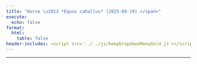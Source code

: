 ```yaml
---
title: "Horse \u2013 *Equus caballus* (2025-09-19) </span>"
execute:
  echo: false
format:
  html:
    table: false
header-includes: <script src='../../js/keepDropdownMenuGold.js'></script>
---
```


***

```{=html}

<!-- Injected automatically via Jinja -->
<link rel="stylesheet" href="https://cdn.datatables.net/1.13.6/css/jquery.dataTables.min.css">
<link rel="stylesheet" href="https://cdn.datatables.net/buttons/2.4.1/css/buttons.dataTables.min.css">
<link rel="stylesheet" href="https://cdn.datatables.net/responsive/2.5.0/css/responsive.dataTables.min.css">
<link rel="stylesheet" href="https://cdn.datatables.net/select/1.7.0/css/select.dataTables.min.css">

<style>
    .dt-buttons {
        position: relative;
        z-index: 2; /* Your original value */
    }
    
    .dt-button-collection {
        z-index: 101; /* Your original value */
    }
    
    /* Mobile-only fixes for button collection */
    @media (max-width: 768px) {
        .dt-button-collection {
            z-index: 9999 !important;
            position: fixed !important;
            top: 10% !important; /* Move down from top to prevent cutting */
            left: 50% !important;
            transform: translateX(-50%) !important; /* Only horizontal centering */
            max-height: 80vh !important;
            max-width: 95vw !important;
            overflow-y: auto !important;
            box-shadow: 0 4px 12px rgba(0,0,0,0.15) !important;
            border-radius: 4px !important;
        }
        
        /* Ensure DataTable wrapper doesn't clip the dropdown */
        .dataTables_wrapper {
            overflow: visible !important;
        }
        
        /* Center-align and make buttons wrap properly */
        .dataTables_wrapper .dt-buttons {
            float: none !important;
            display: flex !important;
            flex-wrap: wrap !important;
            justify-content: center !important; /* Center align buttons */
            gap: 5px !important;
            width: 100% !important;
            max-width: 100% !important;
            overflow: visible !important;
        }
        
        /* Make individual buttons responsive */
        .dt-buttons .dt-button {
            flex: 0 1 auto !important;
            min-width: 0 !important;
            white-space: nowrap !important;
            font-size: 0.8rem !important;
            padding: 0.3rem 0.5rem !important;
        }
        
        .selection-counter {
            float: right;
            display: block;
            margin: 10px 10px 10px 0;
            text-align: right;
        }
    }
    
    /* Your existing styles with z-index adjustments */
    :root {
        --table-underline-offset: 1px;
        --table-underline-thickness: 1px;
        --table-line-height: 1.1;
    }
    
    table.dataTable {
        --underline-offset: var(--table-underline-offset);
        --underline-thickness: var(--table-underline-thickness);
        line-height: var(--table-line-height);
    }
    
    table.dataTable thead th {
        font-size: 90% !important;
    }
    
    table.dataTable tbody td {
        font-size: 90% !important;
    }
    
    table.dataTable.compact tbody td {
        padding-top: 5px !important;
        padding-bottom: 5px !important;
    }
    
    input[type="text"]::placeholder {
        font-style: italic;
        font-size: 80%;
    }
    
    .dataTables_wrapper .dataTables_info {
        font-weight: bold;
        margin-left: 0px !important;
        padding-top: 8px !important;
        clear: none !important;
    }
    
    .dataTables_wrapper .dt-buttons {
        float: left !important;
    }
    
    #top_info_display {
        float: none !important;
        text-align: right;
    }
    
    .selection-counter {
        color: #1f4eb6;
        font-weight: bold;
        font-size: 80%;
        float: right;
        margin-top: 8px;
        margin-right: 0px;
        padding: 5px 10px;
        background: #f9f9f9;
        border: 1px solid #ddd;
        border-radius: 4px;
        clear: right;
        text-align: right;
    }
    
    @media (max-width: 768px) {
        .selection-counter {
            float: right;
            display: block;
            margin: 10px 10px 10px 0;
            text-align: right;
        }
    }
    
    .top-controls-container {
        display: flex;
        align-items: center;
        justify-content: space-between;
        width: 100%;
        margin-bottom: 10px;
    }
    
    .buttons-container {
        display: flex;
        align-items: center;
        gap: 5px;
        flex-wrap: wrap;
    }
    
    @media (max-width: 768px) {
        .top-controls-container {
            flex-direction: column;
            align-items: flex-start;
            gap: 10px;
        }
    }
    
    .dataTables_wrapper .dt-layout-row.dt-layout-top .dt-layout-cell.dt-start {
        display: flex;
        align-items: center;
        flex-wrap: wrap;
        gap: 2px;
    }
    
    .custom-info-container {
        display: inline-flex;
        align-items: center;
        gap: 5px;
    }
    
    .custom-info-container .fa-solid {
        font-size: 1em;
        color: darkgreen;
    }
    
    .dataTables_wrapper .dt-buttons {
        display: inline-flex;
        gap: 5px;
    }
    
    /* Checkbox styles remain the same */
    table.dataTable tbody tr.selected td.select-checkbox::after {
        content: '✓';
        font-size: 0.8rem;
        color: #333;
        font-weight: bold;
        position: absolute;
        top: 50%;
        left: 50%;
        transform: translate(-50%, -50%);
        line-height: 1;
        pointer-events: none;
    }
    
    table.dataTable.compact>tbody>tr.selected>td.select-checkbox:after, 
    table.dataTable.compact>tbody>tr.selected>th.select-checkbox:after{
        margin-top: -0.025rem;
        margin-left: -0.05rem;
    }
    
    table.dataTable td.select-checkbox::before {
        position: relative;
    }
    
    table.dataTable td.select-checkbox {
        text-align: center;
        vertical-align: middle;
        padding: 0.5rem;
        width: 3.5rem;
        min-width: 2.5rem;
        position: relative;
    }
    
    table.dataTable tbody tr.selected td.select-checkbox::before {
        background: #f0f8ff;
        border-color: #337ab7;
    }
    
    table.dataTable.compact>tbody>tr>td.select-checkbox:before,
    table.dataTable.compact>tbody>tr>th.select-checkbox:before {
        margin-top: -0.3rem;
    }
    
    @media (max-width: 768px) {
        table.dataTable td.select-checkbox {
            padding: 0.25rem;
            width: 2rem;
            min-width: 1.5rem;
        }
    
        table.dataTable td.select-checkbox::before {
            width: 0.8rem;
            height: 0.8rem;
        }
        
        table.dataTable.compact>tbody>tr>td.select-checkbox:before,
        table.dataTable.compact>tbody>tr>th.select-checkbox:before {
            margin-top: -0.4rem;
        }
    
        table.dataTable tbody tr.selected td.select-checkbox::after {
            font-size: 0.7rem;
        }
    }
    
    /* Additional mobile fix for very small screens */
    @media (max-width: 480px) {
        .selection-counter {
            float: left;
            display: block;
            text-align: left;
            margin: 0 0 5px 0 !important;
        }
         .dt-button-collection {
            z-index: 10000 !important;
            position: fixed !important;
            max-width: 90vw; /* Prevent it from being too wide */
        }
        
    /* Make individual buttons full width on very small screens */
        .buttons-container {
            flex-direction: column; !important;
            width: 100%; /* Take full width */
            gap: 5px;
        }
        
        .dt-buttons {
            width: 100% !important; /* Full width for button container */
            display: flex !important;
            flex-direction: column !important; /* Stack buttons vertically */
            gap: 5px;
        }
        
        .dt-button {
            width: 100% !important; /* Each button takes full width */
            box-sizing: border-box;
            white-space: nowrap !important;
        }
        
        table.dataTable td.select-checkbox {
            padding: 0.2rem;
            width: 1.5rem;
            min-width: 1.2rem;
        }
    
        table.dataTable td.select-checkbox::before {
            width: 0.5rem;
            height: 0.5rem;
        }
    
        table.dataTable tbody tr.selected td.select-checkbox::after {
            font-size: 0.6rem;
        }
        
        input[type="text"]::placeholder {
            font-size: 60% !important;
        }
    }
    
    .dataTables_filter {
        display: none !important;
    }

    /* Mobile-only fixes for responsive input */
    @media (max-width: 480px) {
        .mobile-tiny-input {
            font-size: 0.8rem !important;
            padding: 5px !important;
        }
    }
</style>

<table id="horse-table" class="display nowrap cell-border compact" style="width:100%">
    <thead></thead>
    <tfoot></tfoot>
</table>

<script src="https://code.jquery.com/jquery-3.7.0.min.js"></script>
<script src="https://cdn.datatables.net/1.13.6/js/jquery.dataTables.min.js"></script>
<script src="https://cdn.datatables.net/responsive/2.5.0/js/dataTables.responsive.min.js"></script>
<script src="https://cdn.datatables.net/buttons/2.4.1/js/dataTables.buttons.min.js"></script>
<script src="https://cdn.datatables.net/buttons/2.4.1/js/buttons.colVis.min.js"></script>
<script src="https://cdn.datatables.net/select/1.7.0/js/dataTables.select.min.js"></script>
<script src="https://cdnjs.cloudflare.com/ajax/libs/jszip/3.10.1/jszip.min.js"></script>
<script src="https://cdn.datatables.net/buttons/2.4.1/js/buttons.html5.min.js"></script>
<script src="https://cdn.datatables.net/buttons/2.4.1/js/buttons.copy.min.js"></script>

<script>
$(document).ready(function() {
    console.log('Starting DataTable initialization...');
    
    $.getJSON("../../JSON/horse_gene_pair.json", function(data) {
        console.log('JSON data loaded successfully:', data.length, 'rows');
        
        const columns = [
  {
    "data": "Interaction_ID",
    "title": "<span title=\"Unique ConnectomeDB ID for each ligand\u2013receptor pair\">Interaction ID</span>"
  },
  {
    "data": "LR_Pair",
    "title": "<span title=\"Ligand-receptor Pair\">LR Pair</span>"
  },
  {
    "data": "Evidence",
    "title": "<span title=\"Direct: experimentally verified; Inferred: inferred from orthology\">Evidence</span>"
  },
  {
    "data": "AI_summary",
    "title": "<span title=\"Click the icon below to run Perplexity on the LR pair\">AI summary</span>"
  },
  {
    "data": "Ligand_Symbols",
    "title": "<span title=\"Official gene symbol (aliases, old names)\">Ligand Symbols</span>"
  },
  {
    "data": "Receptor_Symbols",
    "title": "<span title=\"Official gene symbol (aliases, old names)\">Receptor Symbols</span>"
  },
  {
    "data": "Ligand_XX_ID",
    "title": "Ligand XX ID"
  },
  {
    "data": "Receptor_XX_ID",
    "title": "Receptor XX ID"
  },
  {
    "data": "Ligand_ENSEMBL_ID",
    "title": "<span title=\"ENSEMBL gene ID for the ligand (link to ENSEMBL)\">Ligand ENSEMBL ID</span>"
  },
  {
    "data": "Receptor_ENSEMBL_ID",
    "title": "<span title=\"ENSEMBL gene ID for the receptor (link to ENSEMBL)\">Receptor ENSEMBL ID</span>"
  },
  {
    "data": "Human_Ligand_Symbols",
    "title": "Human Ligand Symbols"
  },
  {
    "data": "Human_Receptor_Symbols",
    "title": "Human Receptor Symbols"
  },
  {
    "data": "Ligand_Location",
    "title": "<span title=\"Location based on the predicted subcellular localization of the human proteome\">Ligand Location</span>"
  },
  {
    "data": "Receptor_Location",
    "title": "<span title=\"Location based on the predicted subcellular localization of the human proteome\">Receptor Location</span>"
  }
];
        console.log('Columns config:', columns);

        // Define searchable columns by their safe names
        const searchableColumns = [
            'Ligand_Symbols',
            'Receptor_Symbols',
            'Human_Ligand_Symbols', 
            'Human_Receptor_Symbols'
        ];
        
        console.log('Searchable columns:', searchableColumns);

        // Build header HTML - add checkbox column back
        var headerHtml = '<tr><th title="Tick boxes for rows to download via the CSV/Excel buttons">Select</th>';
        columns.forEach(function(col) {
            headerHtml += '<th>' + (col.title || col.data || '') + '</th>';
        });
        headerHtml += '</tr>';
        $('#horse-table thead').html(headerHtml);

        // // Calculate hidden columns based on total column count (adjust for checkbox column)
        // var totalColumns = columns.length + 1; // +1 for checkbox column
        
        // // Only include valid positive column indices for hiding
        // var hiddenColumns = [11,12];

        // console.log('Total columns:', totalColumns);
        // console.log('Hidden columns:', hiddenColumns);
        // Find column indices by name
        var hiddenColumnNames = ["Ligand XX ID", "Receptor XX ID", 'Human_Ligand_Symbols', 'Human_Receptor_Symbols'];
        var hiddenColumns = [];
        columns.forEach(function(column, index) {
            if (hiddenColumnNames.includes(column.name) || hiddenColumnNames.includes(column.title) || hiddenColumnNames.includes(column.data)) {
                hiddenColumns.push(index + 1); // +1 to account for checkbox column
            }
        });

        console.log('Hidden columns by name:', hiddenColumns);

        var table = $('#horse-table').DataTable({
            data: data,
            columns: [
                {
                    data: null,
                    defaultContent: '',
                    orderable: false,
                    className: 'select-checkbox',
                    width: '20px'
                }
            ].concat(columns), // Add checkbox column as first column
            scrollX: true,
            fixedHeader: false,
            fixedColumns: {
                start: 1,
            },
            autoWidth: true,
            responsive: false,
            dom: 'Bfrtip',
            searching: true,
            select: {
                style: 'multi',
                selector: 'td:first-child'
            },
            lengthMenu: [[15, 25, 50, 100, -1], ["15", "25", "50", "100", "All"]],
            buttons: [
                { extend: 'pageLength',
                  text: function(dt, button, config) {
                      return 'Show ' + dt.page.len() + ' Rows';
                  }
                },
                { extend: 'colvis', text: 'Display Columns' },
                { extend: 'selectAll', text: 'Select All',
                    action: function(e, dt, node, config) {
                        $.fn.dataTable.ext.buttons.selectAll.action.call(this, e, dt, node, config);
                        setTimeout(function() {
                            updateInfoDisplay();
                        }, 100);
                    }
                },
                { extend: 'selectNone', text: 'Deselect All',
                    action: function(e, dt, node, config) {
                        $.fn.dataTable.ext.buttons.selectNone.action.call(this, e, dt, node, config);
                        setTimeout(function() {
                            updateInfoDisplay();
                        }, 100);
                    }
                },
                {
                    extend: 'csvHtml5',
                    filename: 'ConnectomeDB2025_horse',
                    exportOptions: {
                        columns: ':visible:not(:first-child)', // Export only visible columns, excluding checkbox
                        format: {
                            body: function(data, row, column, node) {
                                // Detect A.I. summary column by the chat bubble icon Perplexity instead of column position
                                if (data && data.toString().includes('Perplexity') && data.toString().includes('<a ') && data.toString().includes('href=')) {
                                    var $temp = $('<div>').html(data);
                                    var href = $temp.find('a').attr('href');
                                    return href ? encodeURI(href) : data;
                                }
                                // For all other columns, strip HTML tags
                                return data.replace ? data.replace(/<[^>]*>/g, '') : data;
                            }
                        }
                    },
                    action: function(e, dt, button, config) {
                        var selectedRows = dt.rows('.selected').count();
                        if (selectedRows > 0) {
                            config.exportOptions.modifier = { selected: true };
                        } else {
                            config.exportOptions.modifier = { page: 'all', search: 'none' };
                        }
                        $.fn.dataTable.ext.buttons.csvHtml5.action.call(this, e, dt, button, config);
                    }
                },
                {
                    extend: 'excelHtml5',
                    filename: 'ConnectomeDB2025_horse',
                    title: null,
                    exportOptions: {
                        columns: ':visible:not(:first-child)', // Export only visible columns, excluding checkbox
                        format: {
                            body: function(data, row, column, node) {
                                // Detect A.I. summary column by the chat bubble icon Perplexity instead of column position
                                if (data && data.toString().includes('Perplexity') && data.toString().includes('<a ') && data.toString().includes('href=')) {
                                    var $temp = $('<div>').html(data);
                                    var href = $temp.find('a').attr('href');
                                    return href ? encodeURI(href) : data;
                                }
                                // For all other columns, strip HTML tags
                                return data.replace ? data.replace(/<[^>]*>/g, '') : data;
                            }
                        }
                    },
                    action: function(e, dt, button, config) {
                        var selectedRows = dt.rows('.selected').count();
                        if (selectedRows > 0) {
                            config.exportOptions.modifier = { selected: true };
                        } else {
                            config.exportOptions.modifier = { page: 'all', search: 'none' };
                        }
                        $.fn.dataTable.ext.buttons.excelHtml5.action.call(this, e, dt, button, config);
                    }
                }
            ],
            columnDefs: [
                {
                    orderable: false,
                    className: 'select-checkbox',
                    targets: 0
                },
                // Adjusted for checkbox column: Original column 10 is now at index 11
                { "className": "dt-center", "targets": [4] },
                // Adjusted for checkbox column: Original columns 5 and 6 are now at indices 5 and 6
                { "width": "275px", "targets": [5,6,11,12] },
                { "visible": false, "targets": hiddenColumns }
            ],
            initComplete: function () {
                console.log('DataTable initialization complete');
                var api = this.api();
                
                $('.dataTables_wrapper .dt-layout-row.dt-layout-top .dt-layout-cell.dt-end').append('<div class="dataTables_info" id="top_info_display"></div>');

                // Create separate selection counter
                $('.dt-buttons').after('<div class="selection-counter" id="selection_counter">0 rows selected</div>');

                // Update info display function
                window.updateInfoDisplay = function() {
                    var info = api.page.info();
                    var selectedCount = api.rows('.selected').count();
                    var filteredCount = api.rows({ search: 'applied' }).count();
                    var totalCount = api.rows().count();
            
                    var infoText = `Showing ${info.start + 1} to ${info.end} of ${filteredCount} entries`;
            
                    if (filteredCount !== totalCount) {
                        infoText += ` (filtered from ${totalCount} total entries)`;
                    }
            
                    if (selectedCount > 0) {
                        var selectedInFiltered = api.rows({ search: 'applied' }).nodes().to$().filter('.selected').length;
                        infoText += ` - ${selectedInFiltered} rows selected`;
                    }
            
                    $('#top_info_display_clone_2').html(infoText);
                    $('.dataTables_wrapper .dataTables_info').html(infoText);
                };

                // Selection counter update function
                window.updateSelectionCounter = function() {
                    var selectedCount = api.rows('.selected').count();
                    var filteredCount = api.rows({ search: 'applied' }).count();
                    var totalCount = api.rows().count();
                    
                    if (selectedCount > 0) {
                        var selectedInFiltered = api.rows({ search: 'applied' }).nodes().to$().filter('.selected').length;
                        $('#selection_counter').text(selectedInFiltered + ' rows selected');
                        $('#selection_counter').show();
                    } else {
                        $('#selection_counter').text('0 rows selected');
                    }
                };

                window.updateButtonText = function() {
                    var filteredCount = api.rows({ search: 'applied' }).count();
                    var totalCount = api.rows().count();
                    
                    if (filteredCount === totalCount) {
                        $('.buttons-select-all').text('Select All (' + totalCount + ')');
                    } else {
                        $('.buttons-select-all').text('Select All Filtered (' + filteredCount + ')');
                    }
                };

                // Add event listeners
                api.on('draw.dt select.dt deselect.dt', function() {
                    setTimeout(updateButtonText, 100);
                    setTimeout(updateInfoDisplay, 100);
                    setTimeout(updateSelectionCounter, 100);
                });

                updateInfoDisplay();
                updateSelectionCounter();

                // Add filter functionality
                setTimeout(function() {
                    // Create a filter container directly above the table and headers
                    var filterContainer = $('<div id="column-filters" style="background: white; padding-left: 0px; padding-right: 0px; padding-bottom: 10px; border: 0px solid #ddd; margin-bottom: 1px; width: 100%;"></div>');
                    $('#horse-table').closest('.dataTables_wrapper').prepend(filterContainer);

                    // Append mobile style
                    $('head').append(`
                        <style>
                            @media (max-width: 480px) {
                                .mobile-tiny-input {
                                    font-size: 0.8rem !important;
                                    padding: 5px !important;
                                }
                            }
                        </style>
                    `);

                    var filterDiv = $('<div style="max-width: 100%;"></div>');
                    var label = $('<label></label>');

                    // Create input with dynamic placeholder
                    var input = $('<input type="text" placeholder="Search Ligand(s) / Receptor(s): i.e. ACE, CD24, EGFR, LOC100065387, OSCAR" />')
                        .css({
                            'width': '100%',
                            'padding': '8px',
                            'font-size': '1.1rem',
                            'border': '1px solid #ccc',
                            'border-radius': '4px'
                        })
                        .addClass('mobile-tiny-input')
                        .on('input keyup', function () {
                            var val = this.value;
                            console.log('Search input changed:', val);

                            // Remove any existing custom search
                            while($.fn.dataTable.ext.search.length > 0) {
                                $.fn.dataTable.ext.search.pop();
                            }

                            if (val === '') {
                                // If empty, don't add any custom search and reset ordering
                                api.order([]);
                                api.draw();
                            } else {
                                const searchTerms = val.split(',').map(term => term.trim().toLowerCase()).filter(term => term !== '');

                                if (searchTerms.length > 0) {
                                    // Use safe column names for searching
                                    $.fn.dataTable.ext.search.push(function(settings, data, dataIndex) {
                                        // Get the full row data object to access by safe column name
                                        var rowData = api.row(dataIndex).data();
                                        
                                        // Check each searchable column
                                        return searchTerms.some(term => {
                                            return searchableColumns.some(colName => {
                                                var colValue = rowData[colName] ? rowData[colName].toString().replace(/<[^>]*>/g, '').toLowerCase() : '';
                                                return colValue.includes(term);
                                            });
                                        });
                                    });

                                    api.draw();
                                } else {
                                    api.order([]);
                                    api.draw();
                                }
                            }
                        });

                    filterDiv.append(label).append(input);
                    filterContainer.append(filterDiv);
                }, 100);

                // Custom sort function using safe column names
                api.on('order.dt search.dt', function () {
                    var searchVal = $('#column-filters input[type="text"]').val();

                    if (searchVal && searchVal.trim() !== '') {
                        const searchTerms = searchVal
                            .split(',')
                            .map(term => term.trim().toLowerCase())
                            .filter(term => term !== '');
                            
                        if (searchTerms.length === 0) return;

                        // Get current order information from DataTables
                        var currentOrder = api.order();
                        var isCustomSearchActive = true;

                        // Check if user is trying to sort by a specific column
                        if (currentOrder.length > 0) {
                            var sortColumnIndex = currentOrder[0][0];
                            
                            // Get the column name for this index
                            var sortColumnName = '';
                            if (sortColumnIndex > 0 && sortColumnIndex <= columns.length) {
                                sortColumnName = columns[sortColumnIndex - 1].data; // -1 because of checkbox column
                            }
                            
                            // If sorting by a column other than our searchable columns, let DataTables handle it normally
                            if (searchableColumns.indexOf(sortColumnName) === -1) {
                                isCustomSearchActive = false;
                            }
                        }

                        if (isCustomSearchActive) {
                            api.rows().sort(function (rowIdxA, rowIdxB) {
                                let scoreA = 0;
                                let scoreB = 0;

                                const rowDataA = api.row(rowIdxA).data();
                                const rowDataB = api.row(rowIdxB).data();

                                const normalize = str =>
                                    str ? str.toString().replace(/<[^>]*>/g, '').toLowerCase().trim() : '';

                                // Get values from searchable columns using safe names
                                const valuesA = searchableColumns.map(colName => normalize(rowDataA[colName]));
                                const valuesB = searchableColumns.map(colName => normalize(rowDataB[colName]));

                                searchTerms.forEach(term => {
                                    valuesA.forEach(value => {
                                        if (value === term) scoreA -= 1000;
                                        else if (value.startsWith(term + ',')) scoreA -= 950;
                                        else if (value.startsWith(term + ' ')) scoreA -= 900;
                                        else if (value.includes('(' + term + ')')) scoreA -= 850;
                                        else if (value.includes(term + ' ()')) scoreA -= 800;
                                        else if (value.startsWith(term)) scoreA -= 700;
                                        else if (value.includes(term)) scoreA -= 100;
                                    });

                                    valuesB.forEach(value => {
                                        if (value === term) scoreB -= 1000;
                                        else if (value.startsWith(term + ',')) scoreB -= 950;
                                        else if (value.startsWith(term + ' ')) scoreB -= 900;
                                        else if (value.includes('(' + term + ')')) scoreB -= 850;
                                        else if (value.includes(term + ' ()')) scoreB -= 800;
                                        else if (value.startsWith(term)) scoreB -= 700;
                                        else if (value.includes(term)) scoreB -= 100;
                                    });
                                });

                                return scoreA - scoreB;
                            });
                        }
                    }
                });
            }
        });

        // Event listener for when the search input is cleared manually
        $(document).on('input', '#column-filters input[type="text"]', function() {
            if (this.value === '') {
                table.draw();
            }
        });

    }).fail(function(jqxhr, textStatus, error) {
        console.error("Failed to load JSON data:", textStatus, error);
        console.error("JSON path:", "../../JSON/horse_gene_pair.json");
        alert("Failed to load table data. Please check the console for details.");
    });
});
</script>


```




